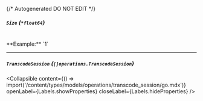 {/* Autogenerated DO NOT EDIT  */}

##### `Size` *{`*float64`}*
<br/>
**Example:** `1`

---
##### `TranscodeSession` *{`[]operations.TranscodeSession`}*

<Collapsible content={() => import('/content/types/models/operations/transcode_session/go.mdx')} openLabel={Labels.showProperties} closeLabel={Labels.hideProperties} />



